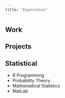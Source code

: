 ```yaml
---
title: "Experience"
---
```


## Work

## Projects

## Statistical

- R Programming
- Probability Theory
- Mathematical Statistics
- MatLab
